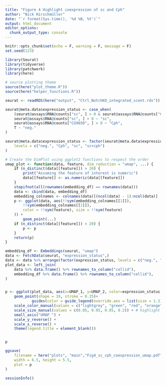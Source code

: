 ```yaml
---
title: "Figure 4 Highlight coexpression of sc and Cph"
author: "Nick Hirschmüller"
date: "`r format(Sys.time(), '%d %B, %Y')`"
output: html_document
editor_options: 
  chunk_output_type: console
---
```


```r
knitr::opts_chunk$set(echo = F, warning = F, message = F)
set.seed(123)
```


```r
library(Seurat)
library(tidyverse)
library(patchwork)
library(here)

# source plotting theme
source(here("plot_theme.R"))
source(here("helper_functions.R"))
```


```r
seurat <- readRDS(here("output", "Ctrl_NotchKO_integrated_scent.rds"))

seurat@meta.data$expression_status <- case_when(
    (seurat@assays$RNA@counts["sc", ] > 0 & seurat@assays$RNA@counts["CG9650", ] > 0) ~ "sc+cph",
    seurat@assays$RNA@counts["sc", ] > 0 ~ "sc",
    seurat@assays$RNA@counts["CG9650", ] > 0 ~ "Cph",
    T ~ "neg."
)

seurat@meta.data$expression_status <- factor(seurat@meta.data$expression_status,
    levels = c("neg.", "Cph", "sc", "sc+cph")
)

# Create the DimPlot using ggplot2 functions to respect the order
umap_plot <- function(data, feature, dim_reduction = "umap", ...) {
    if (n_distinct(data[[feature]]) > 20) {
        print("Assuming the feature of interest is numeric")
        data[[feature]] <- as.numeric(data[[feature]])
    }
    stopifnot(all(rownames(embedding_df) == rownames(data)))
    data <- cbind(data, embedding_df)
    embedding_colnames <- colnames(data)[(ncol(data) - 1):ncol(data)]
    p <- ggplot(data, aes(!!sym(embedding_colnames[[1]]),
        !!sym(embedding_colnames[[2]]),
        color = !!sym(feature), size = !!sym(feature)
    )) +
        geom_point(...)
    if (n_distinct(data[[feature]]) < 20) {
        p <- p 
    }
    return(p)
}

embedding_df <- Embeddings(seurat, "umap")
data <- FetchData(seurat, "expression_status",)
data <- data %>% arrange(factor(expression_status, levels = c("neg.", "Cph", "sc", "sc+cph")))
plot_data <- left_join(
    data %>% data.frame() %>% rownames_to_column("cellid"),
    embedding_df %>% data.frame() %>% rownames_to_column("cellid"),
)


p <- ggplot(plot_data, aes(x=UMAP_1, y=UMAP_2, color=expression_status,size=expression_status))+
    geom_point(shape = 19, stroke = 0.25)+
            guides(color = guide_legend(override.aes = list(size = 1.3)))+
    scale_color_manual(values = c("lightgrey", "green", "red", "orange")) +
    scale_size_manual(values = c(0.05, 0.05, 0.05, 0.2)) + # highlight cells that express both
    small_axis("UMAP ") +
    scale_y_reverse() +
    scale_x_reverse() +
    theme(legend.title = element_blank())


p

ggsave(
    filename = here("plots", "main","Fig4_sc_cph_coexpression_umap.pdf"),
    width = 6.5, height = 5.5,
    plot = p
)
```

```r
sessionInfo()
```
